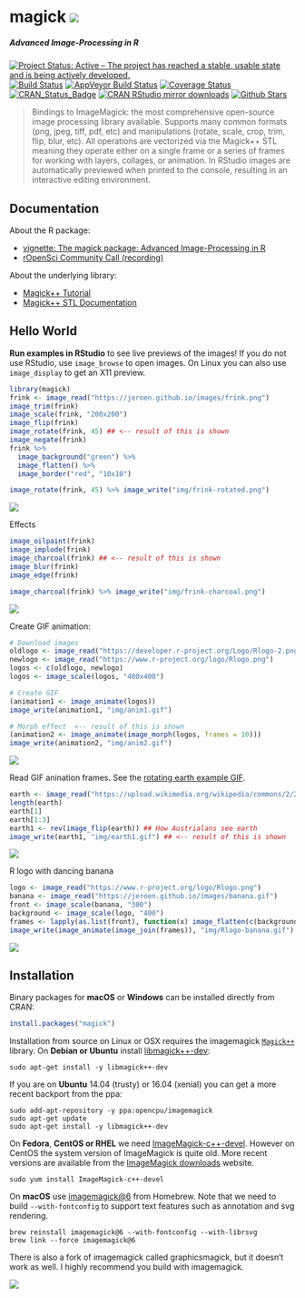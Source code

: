 # magick ![](http://www.textfiles.com/underconstruction/HeHeartlandPark2601underconstructionbar9.gif)

##### *Advanced Image-Processing in R*

[![Project Status: Active – The project has reached a stable, usable state and is being actively developed.](http://www.repostatus.org/badges/latest/active.svg)](http://www.repostatus.org/#active)
[![Build Status](https://travis-ci.org/ropensci/magick.svg?branch=master)](https://travis-ci.org/ropensci/magick)
[![AppVeyor Build Status](https://ci.appveyor.com/api/projects/status/github/ropensci/magick?branch=master&svg=true)](https://ci.appveyor.com/project/jeroen/magick)
[![Coverage Status](https://codecov.io/github/ropensci/magick/coverage.svg?branch=master)](https://codecov.io/github/ropensci/magick?branch=master)
[![CRAN_Status_Badge](http://www.r-pkg.org/badges/version/magick)](https://cran.r-project.org/package=magick)
[![CRAN RStudio mirror downloads](http://cranlogs.r-pkg.org/badges/magick)](https://cran.r-project.org/package=magick)
[![Github Stars](https://img.shields.io/github/stars/ropensci/magick.svg?style=social&label=Github)](https://github.com/ropensci/magick)

> Bindings to ImageMagick: the most comprehensive open-source image
  processing library available. Supports many common formats (png, jpeg, tiff,
  pdf, etc) and manipulations (rotate, scale, crop, trim, flip, blur, etc).
  All operations are vectorized via the Magick++ STL meaning they operate either
  on a single frame or a series of frames for working with layers, collages,
  or animation. In RStudio images are automatically previewed when printed to
  the console, resulting in an interactive editing environment.

## Documentation

About the R package:

  - [vignette: 	The magick package: Advanced Image-Processing in R](https://cran.r-project.org/web/packages/magick/vignettes/intro.html)
  - [rOpenSci Community Call (recording)](https://vimeo.com/channels/rocommunitycalls/180799058)

About the underlying library:

 - [Magick++ Tutorial](https://www.imagemagick.org/Magick++/tutorial/Magick++_tutorial.pdf)
 - [Magick++ STL Documentation](https://www.imagemagick.org/Magick++/STL.html)

## Hello World

**Run examples in RStudio** to see live previews of the images! If you do not use RStudio, use `image_browse` to open images. On Linux you can also use `image_display` to get an X11 preview.

```r
library(magick)
frink <- image_read("https://jeroen.github.io/images/frink.png")
image_trim(frink)
image_scale(frink, "200x200")
image_flip(frink)
image_rotate(frink, 45) ## <-- result of this is shown
image_negate(frink)
frink %>% 
  image_background("green") %>% 
  image_flatten() %>%
  image_border("red", "10x10")
```

```r
image_rotate(frink, 45) %>% image_write("img/frink-rotated.png")
```

![](img/frink-rotated.png)

Effects

```r
image_oilpaint(frink)
image_implode(frink)
image_charcoal(frink) ## <-- result of this is shown
image_blur(frink)
image_edge(frink)
```

```r
image_charcoal(frink) %>% image_write("img/frink-charcoal.png")
```

![](img/frink-charcoal.png)

Create GIF animation:

```r
# Download images
oldlogo <- image_read("https://developer.r-project.org/Logo/Rlogo-2.png")
newlogo <- image_read("https://www.r-project.org/logo/Rlogo.png")
logos <- c(oldlogo, newlogo)
logos <- image_scale(logos, "400x400")

# Create GIF
(animation1 <- image_animate(logos))
image_write(animation1, "img/anim1.gif")

# Morph effect  <-- result of this is shown
(animation2 <- image_animate(image_morph(logos, frames = 10)))
image_write(animation2, "img/anim2.gif")
```

![](img/anim2.gif)

Read GIF anination frames. See the [rotating earth example GIF](https://upload.wikimedia.org/wikipedia/commons/2/2c/Rotating_earth_%28large%29.gif).

```r
earth <- image_read("https://upload.wikimedia.org/wikipedia/commons/2/2c/Rotating_earth_%28large%29.gif")
length(earth)
earth[1]
earth[1:3]
earth1 <- rev(image_flip(earth)) ## How Austrialans see earth
image_write(earth1, "img/earth1.gif") ## <-- result of this is shown
```

![](img/earth1.gif)

R logo with dancing banana

```r
logo <- image_read("https://www.r-project.org/logo/Rlogo.png")
banana <- image_read("https://jeroen.github.io/images/banana.gif")
front <- image_scale(banana, "300")
background <- image_scale(logo, "400")
frames <- lapply(as.list(front), function(x) image_flatten(c(background, x)))
image_write(image_animate(image_join(frames)), "img/Rlogo-banana.gif")
```

![](img/Rlogo-banana.gif)

## Installation

Binary packages for __macOS__ or __Windows__ can be installed directly from CRAN:

```r
install.packages("magick")
```

Installation from source on Linux or OSX requires the imagemagick [`Magick++`](https://www.imagemagick.org/Magick++/Documentation.html) library. On __Debian or Ubuntu__ install [libmagick++-dev](https://packages.debian.org/testing/libmagick++-dev):

```
sudo apt-get install -y libmagick++-dev
```

If you are on __Ubuntu__ 14.04 (trusty) or 16.04 (xenial) you can get a more recent backport from the ppa:

```
sudo add-apt-repository -y ppa:opencpu/imagemagick
sudo apt-get update
sudo apt-get install -y libmagick++-dev 
```

On __Fedora__,  __CentOS or RHEL__ we need [ImageMagick-c++-devel](https://apps.fedoraproject.org/packages/ImageMagick-c++-devel). However on CentOS the system version of ImageMagick is quite old. More recent versions are available from the [ImageMagick downloads](https://www.imagemagick.org/download/linux/CentOS/x86_64/) website.

```
sudo yum install ImageMagick-c++-devel
````

On __macOS__ use [imagemagick@6](https://github.com/Homebrew/homebrew-core/blob/master/Formula/imagemagick@6.rb) from Homebrew. Note that we need to build `--with-fontconfig` to support text features such as annotation and svg rendering.

```
brew reinstall imagemagick@6 --with-fontconfig --with-librsvg 
brew link --force imagemagick@6
```

There is also a fork of imagemagick called graphicsmagick, but it doesn't work as well. I highly recommend you build with imagemagick.

[![](http://www.ropensci.org/public_images/github_footer.png)](http://ropensci.org)
